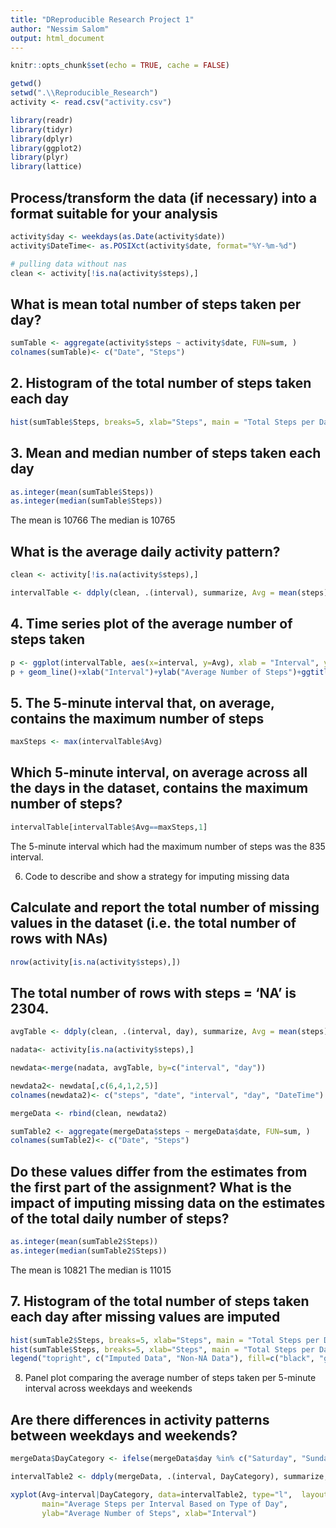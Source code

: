 ---
title: "DReproducible Research Project 1"
author: "Nessim Salom"
output: html_document
---

```{r setup, include=FALSE}
knitr::opts_chunk$set(echo = TRUE, cache = FALSE)
```

```{r load data}
getwd()
setwd(".\\Reproducible_Research")
activity <- read.csv("activity.csv")
```

```{r load librarys}

library(readr)
library(tidyr)
library(dplyr)
library(ggplot2)
library(plyr)
library(lattice) 
```

Process/transform the data (if necessary) into a format suitable for your analysis
---

```{r process the data}
activity$day <- weekdays(as.Date(activity$date))
activity$DateTime<- as.POSIXct(activity$date, format="%Y-%m-%d")
```

```{r pulling data without nas}
# pulling data without nas
clean <- activity[!is.na(activity$steps),]
```

What is mean total number of steps taken per day?
---

```{r summarizing total steps per date}
sumTable <- aggregate(activity$steps ~ activity$date, FUN=sum, )
colnames(sumTable)<- c("Date", "Steps")
```

2. Histogram of the total number of steps taken each day
---

```{r Creating the historgram of total steps per day}
hist(sumTable$Steps, breaks=5, xlab="Steps", main = "Total Steps per Day")
```

3. Mean and median number of steps taken each day
---

```{r Calculate the mean and median of Steps}
as.integer(mean(sumTable$Steps))
as.integer(median(sumTable$Steps))
```

The mean is 10766
The median is 10765

What is the average daily activity pattern?
---

```{r pulling data without nas}
clean <- activity[!is.na(activity$steps),]
```

```{r create average number of steps per interval}
intervalTable <- ddply(clean, .(interval), summarize, Avg = mean(steps))
```

4. Time series plot of the average number of steps taken
---

```{r Create line plot of average number of steps per interval}
p <- ggplot(intervalTable, aes(x=interval, y=Avg), xlab = "Interval", ylab="Average Number of Steps")
p + geom_line()+xlab("Interval")+ylab("Average Number of Steps")+ggtitle("Average Number of Steps per Interval")
```

5. The 5-minute interval that, on average, contains the maximum number of steps
---

```{r Maximum steps by interval}
maxSteps <- max(intervalTable$Avg)
```

Which 5-minute interval, on average across all the days in the dataset, contains the maximum number of steps?
---

```{r Which interval contains the maximum average number of steps}
intervalTable[intervalTable$Avg==maxSteps,1]
```
The 5-minute interval which had the maximum number of steps was the 835 interval.

6. Code to describe and show a strategy for imputing missing data

Calculate and report the total number of missing values in the dataset (i.e. the total number of rows with NAs)
---

```{r Imputing missing values}
nrow(activity[is.na(activity$steps),])
```
The total number of rows with steps = 'NA' is 2304.
---

```{r Create the average number of steps per weekday and interval}
avgTable <- ddply(clean, .(interval, day), summarize, Avg = mean(steps))
```

```{r Create dataset with all NAs for substitution}
nadata<- activity[is.na(activity$steps),]
```

```{r Merge NA data with average weekday interval for substitution}
newdata<-merge(nadata, avgTable, by=c("interval", "day"))
```

```{r Reorder the new substituded data in the same format as clean data set}
newdata2<- newdata[,c(6,4,1,2,5)]
colnames(newdata2)<- c("steps", "date", "interval", "day", "DateTime")
```

```{r Merge the NA averages and non NA data together}
mergeData <- rbind(clean, newdata2)
```

```{r Create sum of steps per date to compare with step 1}
sumTable2 <- aggregate(mergeData$steps ~ mergeData$date, FUN=sum, )
colnames(sumTable2)<- c("Date", "Steps")
```

Do these values differ from the estimates from the first part of the assignment? What is the impact of imputing missing data on the estimates of the total daily number of steps?
---

```{r Mean and Median with NA data taken care of}
as.integer(mean(sumTable2$Steps))
as.integer(median(sumTable2$Steps))
```

The mean is 10821
The median is 11015

7. Histogram of the total number of steps taken each day after missing values are imputed
---

```{r Creating the histogram of total steps per day, categorized by data set to show impact}
hist(sumTable2$Steps, breaks=5, xlab="Steps", main = "Total Steps per Day with NAs Fixed", col="Black")
hist(sumTable$Steps, breaks=5, xlab="Steps", main = "Total Steps per Day with NAs Fixed", col="Grey", add=T)
legend("topright", c("Imputed Data", "Non-NA Data"), fill=c("black", "grey") )
```

8. Panel plot comparing the average number of steps taken per 5-minute interval across weekdays and weekends

Are there differences in activity patterns between weekdays and weekends?
---
```{r Create new category based on the days of the week}
mergeData$DayCategory <- ifelse(mergeData$day %in% c("Saturday", "Sunday"), "Weekend", "Weekday")
```

```{r Summarize data by interval and type of day}
intervalTable2 <- ddply(mergeData, .(interval, DayCategory), summarize, Avg = mean(steps))
```

```{r Plot data in a panel plot}
xyplot(Avg~interval|DayCategory, data=intervalTable2, type="l",  layout = c(1,2),
       main="Average Steps per Interval Based on Type of Day", 
       ylab="Average Number of Steps", xlab="Interval")
```
